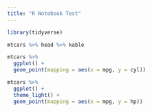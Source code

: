 ```yaml
---
title: "R Notebook Test"
---
```


```r
library(tidyverse)

mtcars %>% head %>% kable
```

```r
mtcars %>% 
  ggplot() +
  geom_point(mapping = aes(x = mpg, y = cyl))
```

```r
mtcars %>% 
  ggplot() +
  theme_light() +
  geom_point(mapping = aes(x = mpg, y = hp))
```

